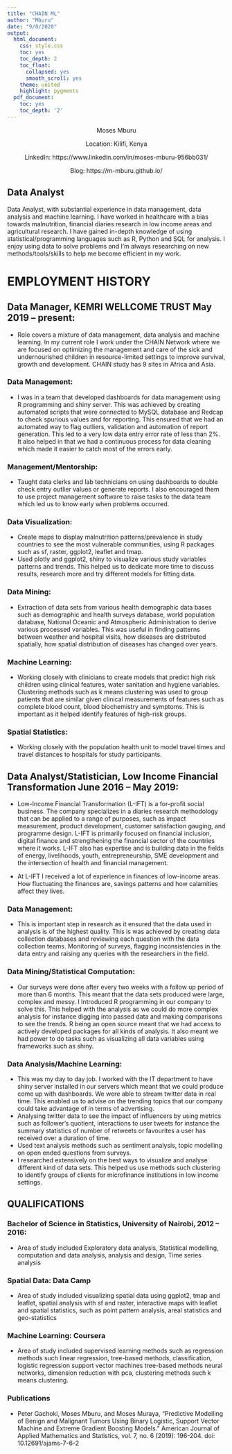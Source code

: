 ```yaml
---
title: "CHAIN ML"
author: "Mburu"
date: "9/8/2020"
output:
  html_document:
    css: style.css
    toc: yes
    toc_depth: 2
    toc_float:
      collapsed: yes
      smooth_scroll: yes
    theme: united
    highlight: pygments
  pdf_document:
    toc: yes
    toc_depth: '2'
---
```


<center>

Moses Mburu

Location: Kilifi, Kenya 

LinkedIn: https://www.linkedin.com/in/moses-mburu-956bb031/ 

Blog: https://m-mburu.github.io/ 


</center>

## Data Analyst


Data Analyst, with substantial experience in data management, data analysis and machine learning. I have worked in healthcare with a bias towards malnutrition, financial diaries research in low income areas  and agricultural research. I have gained in-depth knowledge of using statistical/programming languages such as R, Python and SQL for analysis. I enjoy using data to solve problems and I’m always researching on new methods/tools/skills to help me become efficient in my work.


# EMPLOYMENT HISTORY


## Data Manager, KEMRI WELLCOME TRUST May 2019 – present: 


- Role covers a mixture of data management, data analysis and machine learning.
In my current role I work under the CHAIN Network where we are focused on optimizing the management and care of the sick and undernourished children in resource-limited settings to improve survival, growth and development. CHAIN study has 9 sites in Africa and Asia.



### Data Management: 
- I was in a team that developed dashboards for data management using R programming and shiny server. This was achieved by creating automated scripts that were connected to MySQL database and Redcap to check spurious values and for reporting. This ensured that we had an automated way to flag outliers, validation and automation of report generation. This led to a very low data entry error rate of less than 2%. It also helped in that we had a continuous process for data cleaning which made it easier to catch most of the errors early.

### Management/Mentorship:
- Taught data clerks and lab technicians on using dashboards to double check entry outlier values or generate reports. I also encouraged them to use project management software to raise tasks to the data team which led us to know early when problems occurred.

### Data Visualization:  
- Create maps to display malnutrition patterns/prevalence in study countries to see the most vulnerable communities, using R packages such as sf, raster, ggplot2, leaflet and tmap.
- Used plotly and ggplot2, shiny to visualize various study variables patterns and trends. This helped us to dedicate more time to discuss results, research more and try different models for fitting data.







### Data Mining:  
- Extraction of data sets from various health demographic data bases   such as demographic and health surveys database, world population database, National Oceanic and Atmospheric Administration to derive various processed variables. This was useful in finding patterns between weather and hospital visits, how diseases are distributed spatially, how spatial distribution of diseases has changed over years.

### Machine Learning:
- Working closely with clinicians to create models that predict high risk children using clinical features, water sanitation and hygiene variables. Clustering methods such as k means clustering was used to group patients that are similar given clinical measurements of features such as complete blood count, blood biochemistry and symptoms. This is important as it helped identify features of high-risk groups.

### Spatial Statistics:
- Working closely with the population health unit to model travel times and travel distances to hospitals for study participants. 


## Data Analyst/Statistician, Low Income Financial Transformation June 2016 – May 2019: 


- Low-Income Financial Transformation (L-IFT) is a for-profit social business. The company specializes in a diaries research methodology that can be applied to a range of purposes, such as impact measurement, product development, customer satisfaction gauging, and programme design. L-IFT is primarily focused on financial inclusion, digital finance and strengthening the financial sector of the countries where it works. L-IFT also has expertise and is building data in the fields of energy, livelihoods, youth, entrepreneurship, SME development and the intersection of health and financial management.

- At L-IFT I received a lot of experience in finances of low-income areas. How fluctuating the finances are, savings patterns and how calamities affect they lives.

### Data Management:

- This is important step in research as it ensured that the data used in analysis is of the highest quality. This is was achieved by creating data collection databases and reviewing each question with the data collection teams. Monitoring of surveys, flagging inconsistencies in the data entry and raising any queries with the researchers in the field. 


### Data Mining/Statistical Computation:
- Our surveys were done after every two weeks with a follow up period of more than 6 months. This meant that the data sets produced were large, complex and messy. I Introduced R programming in our company to solve this. This helped with the analysis as we could do more complex analysis for instance digging into passed data and making comparisons to see the trends. R being an open source meant that we had access to actively developed packages for all kinds of analysis. It also meant we had power to do tasks such as visualizing all data variables using frameworks such as shiny.


### Data Analysis/Machine Learning:
- This was my day to day job. I worked with the IT department to have shiny server installed in our servers which meant that we could produce come up with dashboards. We were able to stream twitter data in real time. This enabled us to advise on the trending topics that our company could take advantage of in terms of advertising.
- Analysing twitter data to see the impact of influencers by using metrics such as follower’s quotient, interactions to user tweets for instance the summary statistics of number of retweets or favourites a user has received over a duration of time. 
- Used text analysis methods such as sentiment analysis, topic modelling on open ended questions from surveys. 
- I researched extensively on the best ways to visualize and analyse different kind of data sets. This helped us use methods such clustering to identify groups of clients for microfinance institutions in low income settings. 



## QUALIFICATIONS


### Bachelor of Science in Statistics, University of Nairobi, 2012 – 2016: 
- Area of study included Exploratory data analysis, Statistical modelling, computation and data analysis, analysis and design, Time series analysis

### Spatial Data: Data Camp 
- Area of study included visualizing spatial data using ggplot2, tmap and leaflet, spatial analysis with sf and raster, interactive maps with leaflet and spatial statistics, such as point pattern analysis, areal statistics and geo-statistics

### Machine Learning: Coursera 
- Area of study included supervised learning methods such as regression methods such linear regression, tree-based methods, classification, logistic regression support vector machines tree-based methods neural networks, dimension reduction with pca, clustering methods such k means clustering.



### Publications


- Peter Gachoki, Moses Mburu, and Moses Muraya, “Predictive Modelling of Benign and
Malignant Tumors Using Binary Logistic, Support Vector Machine and Extreme Gradient Boosting Models.”
American Journal of Applied Mathematics and Statistics, vol. 7, no. 6 (2019): 196-204. doi: 10.12691/ajams-7-6-2



 








































